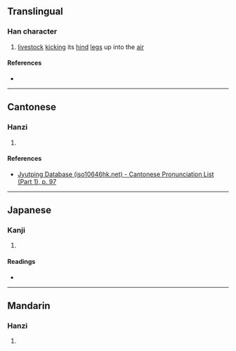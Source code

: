 {{also|尥}}
{{character info/new}}
==Translingual==

===Han character===
{{Han char|rn=43|rad=尢|as=03|sn=6|four=|canj=CUPI|ids=⿺尣勺}}

# [[livestock]] [[kick]]ing its [[hind]] [[leg]]s up into the [[air]]

====References====
* {{Han ref|kx=0298.080|dkj=07551|hdz=10552.130|uh=5C26|ud=23590}}

----

==Cantonese==

===Hanzi===
{{yue-hanzi|jyut=[[liu6]]|y=liu6}}

# {{defn|lang=yue|sort=尢03}}

====References====
* [http://www.iso10646hk.net/jp/document/download.jsp Jyutping Database (iso10646hk.net) - Cantonese Pronunciation List (Part 1), p. 97]

----

==Japanese==

===Kanji===
{{ja-kanji|grade=|rs=尢03}}

# {{defn|lang=ja|sort=尢03}}

====Readings====
* {{ja-readings|on=[[りょう]] (ryō), [[ほう]] (hō), [[ちょう]] (chō)|kun=[[ゆきなやむ]] (yukinayamu)}}

----

==Mandarin==

===Hanzi===
{{cmn-hanzi|pin=[[liào]] ([[liao4]])|wg=liao<sup>4</sup>}}

# {{defn|lang=cmn|sort=尢03}}